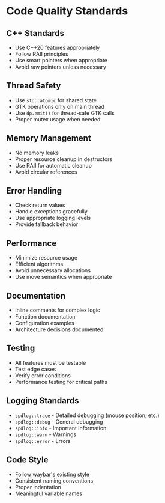 # Code Quality Standards

## C++ Standards
- Use C++20 features appropriately
- Follow RAII principles
- Use smart pointers when appropriate
- Avoid raw pointers unless necessary

## Thread Safety
- Use `std::atomic` for shared state
- GTK operations only on main thread
- Use `dp.emit()` for thread-safe GTK calls
- Proper mutex usage when needed

## Memory Management
- No memory leaks
- Proper resource cleanup in destructors
- Use RAII for automatic cleanup
- Avoid circular references

## Error Handling
- Check return values
- Handle exceptions gracefully
- Use appropriate logging levels
- Provide fallback behavior

## Performance
- Minimize resource usage
- Efficient algorithms
- Avoid unnecessary allocations
- Use move semantics when appropriate

## Documentation
- Inline comments for complex logic
- Function documentation
- Configuration examples
- Architecture decisions documented

## Testing
- All features must be testable
- Test edge cases
- Verify error conditions
- Performance testing for critical paths

## Logging Standards
- `spdlog::trace` - Detailed debugging (mouse position, etc.)
- `spdlog::debug` - General debugging
- `spdlog::info` - Important information
- `spdlog::warn` - Warnings
- `spdlog::error` - Errors

## Code Style
- Follow waybar's existing style
- Consistent naming conventions
- Proper indentation
- Meaningful variable names
